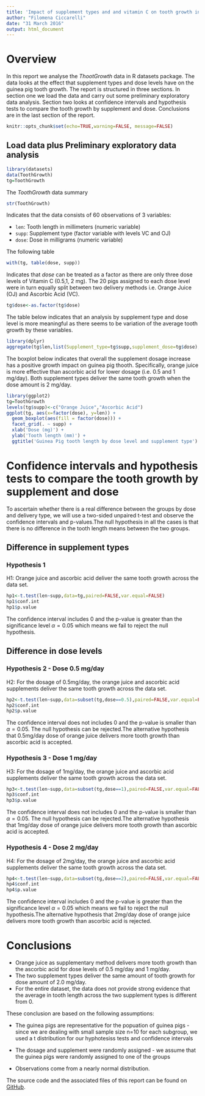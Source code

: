 ---
title: 'Impact of supplement types and and vitamin C on tooth growth in guinea Pigs '
author: "Filomena Ciccarelli"
date: "31 March 2016"
output: html_document
---
# Overview
In this report we analyse the *ThootGrowth* data in R datasets package. The data looks at the effect that supplement types and dose levels have on the guinea pig tooth growth. The report is structured in three sections. In section one we load the data and carry out some preliminary exploratory data analysis. Section two
looks at confidence intervals and hypothesis tests to compare the tooth growth by supplement and dose. Conclusions are in the last section of the report.
```{r global_options, echo=FALSE}
knitr::opts_chunk$set(echo=TRUE,warning=FALSE, message=FALSE)
```

## Load data plus Preliminary exploratory data analysis
```{r}
library(datasets)
data(ToothGrowth)
tg=ToothGrowth
```
The *ToothGrowth* data summary 
```{r, echo=FALSE}
str(ToothGrowth)
```
Indicates that the data consists of 60 observations of 3 variables: 

* `len`: Tooth length in millimeters (numeric variable)
* `supp`: Supplement type (factor variable with levels VC and OJ)
* `dose`: Dose in milligrams (numeric variable)

The following table
```{r}
with(tg, table(dose, supp))
```
Indicates that *dose* can be treated as a factor as there are only three dose levels of Vitamin C (0.5,1, 2 mg). The 20 pigs assigned to each dose level were in turn equally split between two delivery methods i.e. Orange Juice (OJ) and Ascorbic Acid (VC). 

```{r}
tg$dose<-as.factor(tg$dose)

```
The table below indicates that an analysis by supplement type and dose level is more meaningful as there seems to be variation of the average tooth growth by these variables.
```{r}
library(dplyr)
aggregate(tg$len,list(Supplement_type=tg$supp,supplement_dose=tg$dose),mean)
```
The boxplot below indicates that overall the supplement dosage increase has a positive growth impact on guinea pig thooth. Specifically, orange juice is more effective than ascorbic acid for lower dosage (i.e. 0.5 and 1 mg/day). Both supplement types deliver the same tooth growth when the dose amount is 2 mg/day.  

```{r}
library(ggplot2)
tg=ToothGrowth
levels(tg$supp)<-c("Orange Juice","Ascorbic Acid")
ggplot(tg, aes(x=factor(dose), y=len)) +
  geom_boxplot(aes(fill = factor(dose))) + 
  facet_grid(. ~ supp) +
  xlab('Dose (mg)') +
  ylab('Tooth length (mm)') +
  ggtitle('Guinea Pig tooth length by dose level and supplement type')
```

# Confidence intervals and hypothesis tests to compare the tooth growth by supplement and dose
To ascertain whether there is a real difference between the groups by dose and delivery type, we will use a two-sided unpaired t-test and observe the confidence intervals and p-values.The null hypothesis in all the cases is that there is no difference in the tooth length means between the two groups.

## Difference in supplement types
### Hypothesis 1
H1: Orange juice and ascorbic acid deliver the same tooth growth across the data set.
```{r}
hp1<-t.test(len~supp,data=tg,paired=FALSE,var.equal=FALSE)
hp1$conf.int
hp1$p.value
```
The confidence interval includes 0 and the p-value is greater than the significance level $\alpha=0.05$ which means we fail to reject the null hypothesis. 

## Difference in dose levels
### Hypothesis 2 - Dose 0.5 mg/day

H2: For the dosage of 0.5mg/day, the orange juice and ascorbic acid supplements deliver the same tooth growth across the data set.
```{r}
hp2<-t.test(len~supp,data=subset(tg,dose==0.5),paired=FALSE,var.equal=FALSE)
hp2$conf.int
hp2$p.value
```
The confidence interval does not includes 0 and the p-value is smaller than $\alpha=0.05$. The null hypothesis can be rejected.The alternative hypothesis that 0.5mg/day dose of orange juice delivers more tooth growth than ascorbic acid is accepted.

### Hypothesis 3 - Dose 1 mg/day

H3: For the dosage of 1mg/day, the orange juice and ascorbic acid supplements deliver the same tooth growth across the data set.
```{r}
hp3<-t.test(len~supp,data=subset(tg,dose==1),paired=FALSE,var.equal=FALSE)
hp3$conf.int
hp3$p.value
```
The confidence interval does not includes 0 and the p-value is smaller than $\alpha=0.05$. The null hypothesis can be rejected.The alternative hypothesis that 1mg/day dose of orange juice delivers more tooth growth than ascorbic acid is accepted.

### Hypothesis 4 - Dose 2 mg/day

H4: For the dosage of 2mg/day, the orange juice and ascorbic acid supplements deliver the same tooth growth across the data set.
```{r}
hp4<-t.test(len~supp,data=subset(tg,dose==2),paired=FALSE,var.equal=FALSE)
hp4$conf.int
hp4$p.value
```
The confidence interval includes 0 and the p-value is greater than the significance level $\alpha=0.05$ which means we fail to reject the null hypothesis.The alternative hypothesis that 2mg/day dose of orange juice delivers more tooth growth than ascorbic acid is rejected.

# Conclusions

* Orange juice as supplementary method delivers more tooth growth than the ascorbic acid for dose levels of 0.5 mg/day and 1 mg/day.
* The two supplement types deliver the same amount of tooth growth for dose amount of 2.0 mg/day. 
* For the entire dataset, the data does not provide strong evidence that the average in tooth length across the two supplement types is different from 0.

These conclusion are based on the following assumptions:

* The guinea pigs are representative for the popuation of guinea pigs - since we are dealing with small sample size n=10 for each subgroup, we used a t distribution for our hyphotesiss tests and confidence intervals

* The dosage and supplement were randomly assigned - we assume that the guinea pigs were randomly assigned to one of the groups

* Observations come from a nearly normal distribution.

The source code and the associated files of this report can be found on [GitHub](https://github.com/FilomenaC/Statistical-Inference).